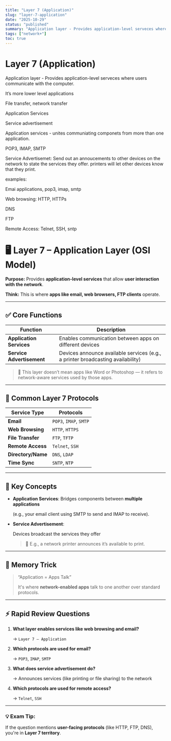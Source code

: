 ```yaml
---
title: "Layer 7 (Application)"
slug: "layer-7-application"
date: "2025-10-29"
status: "published"
summary: "Application layer - Provides application-level serveces where users communicate with the computer."
tags: ["network+"]
toc: true
---
```


# Layer 7 (Application)

Application layer - Provides application-level serveces where users communicate with the computer.

It’s more lower level applications

File transfer, network transfer

Application Services

Service advertisement

Application services - unites communiating componets from more than one application.  

POP3, IMAP, SMTP

Service Advertisemet: Send out an annoucements to other devices on the network to state the services they offer. printers will let other devices know that they print. 

examples: 

Emai applications, pop3, imap, smtp

Web browsing: HTTP, HTTPs

DNS

FTP

Remote Access: Telnet, SSH, sntp

# 🖥️ Layer 7 – Application Layer (OSI Model)

**Purpose:** Provides **application-level services** that allow **user interaction with the network**.

**Think:** This is where **apps like email, web browsers, FTP clients** operate.

---

## ✅ Core Functions

| Function | Description |
| --- | --- |
| **Application Services** | Enables communication between apps on different devices |
| **Service Advertisement** | Devices announce available services (e.g., a printer broadcasting availability) |

> 🧠 This layer doesn’t mean apps like Word or Photoshop — it refers to network-aware services used by those apps.
> 

---

## 📡 Common Layer 7 Protocols

| Service Type | Protocols |
| --- | --- |
| **Email** | `POP3`, `IMAP`, `SMTP` |
| **Web Browsing** | `HTTP`, `HTTPS` |
| **File Transfer** | `FTP`, `TFTP` |
| **Remote Access** | `Telnet`, `SSH` |
| **Directory/Name** | `DNS`, `LDAP` |
| **Time Sync** | `SNTP`, `NTP` |

---

## 🧠 Key Concepts

- **Application Services**: Bridges components between **multiple applications**
    
    (e.g., your email client using SMTP to send and IMAP to receive).
    
- **Service Advertisement**:
    
    Devices broadcast the services they offer
    
    > 📌 E.g., a network printer announces it’s available to print.
    > 

---

## 🧠 Memory Trick

> “Application = Apps Talk”
> 
> 
> It's where **network-enabled apps** talk to one another over standard protocols.
> 

---

## ⚡ Rapid Review Questions

1. **What layer enables services like web browsing and email?**
    
    → `Layer 7 – Application`
    
2. **Which protocols are used for email?**
    
    → `POP3`, `IMAP`, `SMTP`
    
3. **What does service advertisement do?**
    
    → Announces services (like printing or file sharing) to the network
    
4. **Which protocols are used for remote access?**
    
    → `Telnet`, `SSH`
    

---

### 💡 Exam Tip:

If the question mentions **user-facing protocols** (like HTTP, FTP, DNS), you're in **Layer 7 territory**.